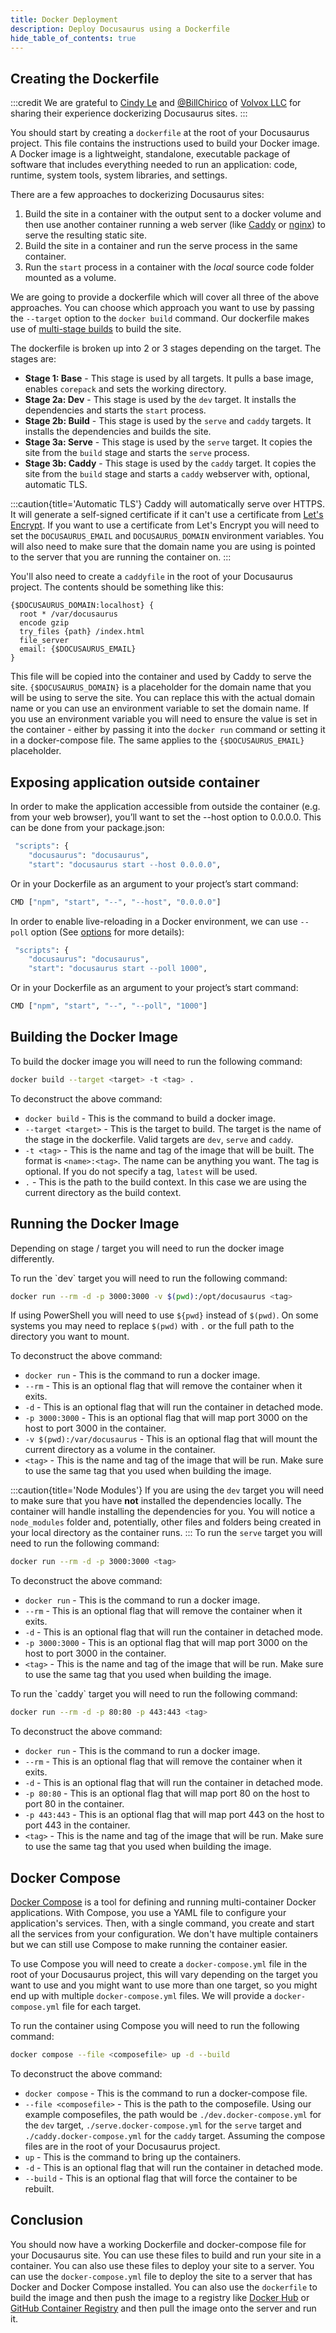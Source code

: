 ```yaml
---
title: Docker Deployment
description: Deploy Docusaurus using a Dockerfile
hide_table_of_contents: true
---
```



## Creating the Dockerfile

:::credit
We are grateful to [Cindy Le](https://dev.to/cindyledev/) and [@BillChirico](https://github.com/BillChirico) of [Volvox LLC](https://github.com/VolvoxLLC) for sharing their experience dockerizing Docusaurus sites.
:::

You should start by creating a `dockerfile` at the root of your Docusaurus project. This file contains the instructions used to build your Docker image. A Docker image is a lightweight, standalone, executable package of software that includes everything needed to run an application: code, runtime, system tools, system libraries, and settings.

There are a few approaches to dockerizing Docusaurus sites:

1. Build the site in a container with the output sent to a docker volume and then use another container running a web server (like [Caddy](https://caddyserver.com/) or [nginx](https://www.nginx.com/)) to serve the resulting static site.
1. Build the site in a container and run the serve process in the same container.
1. Run the `start` process in a container with the *local* source code folder mounted as a volume.

We are going to provide a dockerfile which will cover all three of the above approaches. You can choose which approach you want to use by passing the `--target` option to the `docker build` command. Our dockerfile makes use of [multi-stage builds](https://docs.docker.com/develop/develop-images/multistage-build/) to build the site.

<Tabs groupId="package-managers" queryString>
    <TabItem value="npm" label="NPM">
        <DockerfileNPM />
    </TabItem>
    <TabItem value="pnpm" label="PNPM">
        <DockerfilePNPM />
    </TabItem>
    <TabItem value="yarn" label="Yarn">
        <DockerfileYarn />
    </TabItem>
</Tabs>

The dockerfile is broken up into 2 or 3 stages depending on the target. The stages are:

* **Stage 1: Base** - This stage is used by all targets. It pulls a base image, enables `corepack` and sets the working directory.
* **Stage 2a: Dev** - This stage is used by the `dev` target. It installs the dependencies and starts the `start` process.
* **Stage 2b: Build** - This stage is used by the `serve` and `caddy` targets. It installs the dependencies and builds the site.
* **Stage 3a: Serve** - This stage is used by the `serve` target. It copies the site from the `build` stage and starts the `serve` process.
* **Stage 3b: Caddy** - This stage is used by the `caddy` target. It copies the site from the `build` stage and starts a `caddy` webserver with, optional, automatic TLS.

:::caution{title='Automatic TLS'}
  Caddy will automatically serve over HTTPS. It will generate a self-signed certificate if it can't use a certificate from [Let's Encrypt](https://letsencrypt.org/). If you want to use a certificate from Let's Encrypt you will need to set the `DOCUSAURUS_EMAIL` and `DOCUSAURUS_DOMAIN` environment variables. You will also need to make sure that the domain name you are using is pointed to the server that you are running the container on.
:::

You'll also need to create a `caddyfile` in the root of your Docusaurus project. The contents should be something like this:

```caddyfile
{$DOCUSAURUS_DOMAIN:localhost} {
  root * /var/docusaurus
  encode gzip
  try_files {path} /index.html
  file_server
  email: {$DOCUSAURUS_EMAIL}
}
```

This file will be copied into the container and used by Caddy to serve the site. `{$DOCUSAURUS_DOMAIN}` is a placeholder for the domain name that you will be using to serve the site. You can replace this with the actual domain name or you can use an environment variable to set the domain name. If you use an environment variable you will need to ensure the value is set in the container - either by passing it into the `docker run` command or setting it in a docker-compose file. The same applies to the `{$DOCUSAURUS_EMAIL}` placeholder.

## Exposing application outside container
In order to make the application accessible from outside the container (e.g. from your web browser), you’ll want to set the --host option to 0.0.0.0.
This can be done from your package.json:

```bash
 "scripts": {
	"docusaurus": "docusaurus",
	"start": "docusaurus start --host 0.0.0.0",
```
Or in your Dockerfile as an argument to your project’s start command:
```bash
CMD ["npm", "start", "--", "--host", "0.0.0.0"]
```

In order to enable live-reloading in a Docker environment, we can use `--poll` option (See [options](https://docusaurus.io/docs/cli#options) for more details):

```bash
 "scripts": {
	"docusaurus": "docusaurus",
	"start": "docusaurus start --poll 1000",
```

Or in your Dockerfile as an argument to your project’s start command:

```bash
CMD ["npm", "start", "--", "--poll", "1000"]
```

## Building the Docker Image

To build the docker image you will need to run the following command:

```bash
docker build --target <target> -t <tag> .
```

To deconstruct the above command:

* `docker build` - This is the command to build a docker image.
* `--target <target>` - This is the target to build. The target is the name of the stage in the dockerfile. Valid targets are `dev`, `serve` and `caddy`.
* `-t <tag>` - This is the name and tag of the image that will be built. The format is `<name>:<tag>`. The name can be anything you want. The tag is optional. If you do not specify a tag, `latest` will be used.
* `.` - This is the path to the build context. In this case we are using the current directory as the build context.

## Running the Docker Image

Depending on stage / target you will need to run the docker image differently.

<Tabs groupId="target" queryString>
  <TabItem value="dev" label="Dev">
  To run the `dev` target you will need to run the following command:

  ```bash
  docker run --rm -d -p 3000:3000 -v $(pwd):/opt/docusaurus <tag>
  ```

  If using PowerShell you will need to use `${pwd}` instead of `$(pwd)`. On some systems you may need to replace `$(pwd)` with `.` or the full path to the directory you want to mount.

  To deconstruct the above command:

  * `docker run` - This is the command to run a docker image.
  * `--rm` - This is an optional flag that will remove the container when it exits.
  * `-d` - This is an optional flag that will run the container in detached mode.
  * `-p 3000:3000` - This is an optional flag that will map port 3000 on the host to port 3000 in the container.
  * `-v $(pwd):/var/docusaurus` - This is an optional flag that will mount the current directory as a volume in the container.
  * `<tag>` - This is the name and tag of the image that will be run. Make sure to use the same tag that you used when building the image.

  :::caution{title='Node Modules'}
  If you are using the `dev` target you will need to make sure that you have **not** installed the dependencies locally. The container will handle installing the dependencies for you. You will notice a `node_modules` folder and, potentially, other files and folders being created in your local directory as the container runs.
  :::
  </TabItem>
  <TabItem value="serve" label="Serve">
  To run the `serve` target you will need to run the following command:

  ```bash
  docker run --rm -d -p 3000:3000 <tag>
  ```

  To deconstruct the above command:

  * `docker run` - This is the command to run a docker image.
  * `--rm` - This is an optional flag that will remove the container when it exits.
  * `-d` - This is an optional flag that will run the container in detached mode.
  * `-p 3000:3000` - This is an optional flag that will map port 3000 on the host to port 3000 in the container.
  * `<tag>` - This is the name and tag of the image that will be run. Make sure to use the same tag that you used when building the image.

  </TabItem>
  <TabItem value="caddy" label="Caddy">
  To run the `caddy` target you will need to run the following command:

  ```bash
  docker run --rm -d -p 80:80 -p 443:443 <tag>
  ```

  To deconstruct the above command:

  * `docker run` - This is the command to run a docker image.
  * `--rm` - This is an optional flag that will remove the container when it exits.
  * `-d` - This is an optional flag that will run the container in detached mode.
  * `-p 80:80` - This is an optional flag that will map port 80 on the host to port 80 in the container.
  * `-p 443:443` - This is an optional flag that will map port 443 on the host to port 443 in the container.
  * `<tag>` - This is the name and tag of the image that will be run. Make sure to use the same tag that you used when building the image.
  </TabItem>
</Tabs>

## Docker Compose

[Docker Compose](https://docs.docker.com/compose/) is a tool for defining and running multi-container Docker applications. With Compose, you use a YAML file to configure your application's services. Then, with a single command, you create and start all the services from your configuration. We don't have multiple containers but we can still use Compose to make running the container easier.

To use Compose you will need to create a `docker-compose.yml` file in the root of your Docusaurus project, this will vary depending on the target you want to use and you might want to use more than one target, so you might end up with multiple `docker-compose.yml` files. We will provide a `docker-compose.yml` file for each target.

<Tabs groupId="target" queryString>
  <TabItem value='dev' label='Dev'>
    <ComposefileDev />
  </TabItem>
  <TabItem value='serve' label='Serve'>
    <ComposefileServe />
  </TabItem>
  <TabItem value='caddy' label='Caddy'>
    <ComposefileCaddy />
  </TabItem>
</Tabs>

To run the container using Compose you will need to run the following command:

```bash
docker compose --file <composefile> up -d --build
```

To deconstruct the above command:

* `docker compose` - This is the command to run a docker-compose file.
* `--file <composefile>` - This is the path to the composefile. Using our example composefiles, the path would be `./dev.docker-compose.yml` for the `dev` target, `./serve.docker-compose.yml` for the `serve` target and `./caddy.docker-compose.yml` for the `caddy` target. Assuming the compose files are in the root of your Docusaurus project.
* `up` - This is the command to bring up the containers.
* `-d` - This is an optional flag that will run the container in detached mode.
* `--build` - This is an optional flag that will force the container to be rebuilt.

## Conclusion

You should now have a working Dockerfile and docker-compose file for your Docusaurus site. You can use these files to build and run your site in a container. You can also use these files to deploy your site to a server. You can use the `docker-compose.yml` file to deploy the site to a server that has Docker and Docker Compose installed. You can also use the `dockerfile` to build the image and then push the image to a registry like [Docker Hub](https://hub.docker.com/) or [GitHub Container Registry](https://docs.github.com/en/packages/guides/about-github-container-registry) and then pull the image onto the server and run it.
